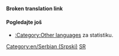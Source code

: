 '''Broken translation link'''{{en/-}}{{en/Bilingual box| Sr
| Ovde se nalazi registar za širok spektar '''članaka na srpskom''' u OpenTTD vikiju. <br/>Članci sa {{en/S|Other_languages}} šablonom sa '' '''<code><nowiki>language_page=sr</nowiki></code>''' ''parametrom automatski se povezuju ovde.
| ''This page provides an index for a wide range of '''articles in Serbian''' in OpenTTD Wiki.<br/>Articles with {{en/S|Other_languages}} template with'' '''<code><nowiki>language_page=sr</nowiki></code>''' ''parameter automatically link here.''
}}

====Pogledajte još====
*[[Category/en/Other languages|:Category:Other languages]] za statistiku.

[[Category:en/Serbian (Srpski)]][[Category:en/Articles in other languages|SR]]